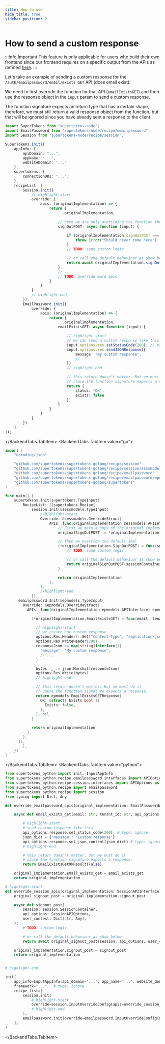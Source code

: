 ```yaml
---
title: How to use
hide_title: true
sidebar_position: 2
---
```



# How to send a custom response

:::info Important
This feature is only applicable for users who build their own frontend since our frontend requires on a specific output from the APIs as defined [here](https://supertokens.com/docs/fdi).
:::

Let's take an example of sending a custom response for the `/auth/emailpassword/email/exists GET` API (does email exist).

We need to first override the function for that API (`emailExistsGET`) and then use the response object in the `input` param to send a custom response.

The function signature expects an return type that has a certain shape, therefore, we must still return a valid response object from the function, but that will be ignored since you have already sent a response to the client.

<BackendTabs>
<BackendTabs.TabItem value="nodejs">

```ts
import SuperTokens from "supertokens-node";
import EmailPassword from "supertokens-node/recipe/emailpassword";
import Session from "supertokens-node/recipe/session";

SuperTokens.init({
    appInfo: {
        apiDomain: "...",
        appName: "...",
        websiteDomain: "..."
    },
    supertokens: {
        connectionURI: "...",
    },
    recipeList: [
        Session.init({
            // highlight-start
            override: {
                apis: (originalImplementation) => {
                    return {
                        ...originalImplementation,

                        // here we are only overriding the function that signs out a user
                        signOutPOST: async function (input) {

                            if (originalImplementation.signOutPOST === undefined) {
                                throw Error("Should never come here")
                            }
                            // TODO: some custom logic

                            // or call the default behaviour as show below
                            return await originalImplementation.signOutPOST(input);
                        },
                        // ...
                        // TODO: override more apis
                    }
                }
            }
            // highlight-end
        }),
        EmailPassword.init({
            override: {
                apis: (originalImplementation) => {
                    return {
                        ...originalImplementation,
                        emailExistsGET: async function (input) {

                            // highlight-start
                            // we can send a custom response like this:
                            input.options.res.setStatusCode(200); // or any other status code
                            input.options.res.sendJSONResponse({
                                message: "my custom response",
                                //...
                            })
                            // highlight-end

                            // this return doesn't matter. But we must do it
                            // cause the function signature expects a response.
                            return {
                                status: "OK",
                                exists: false
                            };
                        }
                    }
                }
            }
        })
    ]
});

```

</BackendTabs.TabItem>
<BackendTabs.TabItem value="go">

```go
import (
	"encoding/json"

	"github.com/supertokens/supertokens-golang/recipe/session"
	"github.com/supertokens/supertokens-golang/recipe/session/sessmodels"
	"github.com/supertokens/supertokens-golang/recipe/emailpassword"
	"github.com/supertokens/supertokens-golang/recipe/emailpassword/epmodels"
	"github.com/supertokens/supertokens-golang/supertokens"
)

func main() {
	supertokens.Init(supertokens.TypeInput{
		RecipeList: []supertokens.Recipe{
			session.Init(&sessmodels.TypeInput{
				//highlight-start
				Override: &sessmodels.OverrideStruct{
					APIs: func(originalImplementation sessmodels.APIInterface) sessmodels.APIInterface {
						// First we make a copy of the original implementation
						originalSignOutPOST := *originalImplementation.SignOutPOST

						// Then we override the default impl
						(*originalImplementation.SignOutPOST) = func(sessionContainer sessmodels.SessionContainer, options sessmodels.APIOptions, userContext supertokens.UserContext) (sessmodels.SignOutPOSTResponse, error) {
							// TODO: some custom logic

							// or call the default behaviour as show below
							return originalSignOutPOST(sessionContainer, options, userContext)
						}

						return originalImplementation
					},
				},
				//highlight-end
			}),
      emailpassword.Init(&epmodels.TypeInput{
        Override: &epmodels.OverrideStruct{
          APIs: func(originalImplementation epmodels.APIInterface) epmodels.APIInterface {

            (*originalImplementation.EmailExistsGET) = func(email, tenantId string, options epmodels.APIOptions, userContext supertokens.UserContext) (epmodels.EmailExistsGETResponse, error) {

              // highlight-start
              // we create our custom response.
              options.Res.Header().Set("Content-Type", "application/json; charset=utf-8")
              options.Res.WriteHeader(200)
              responseJson := map[string]interface{}{
                "message": "My custom response",
                // ...
              }

              bytes, _ := json.Marshal(responseJson)
              options.Res.Write(bytes)
              // highlight-end

              // this return doesn't matter. But we must do it
              // cause the function signature expects a response.
              return epmodels.EmailExistsGETResponse{
                OK: &struct{ Exists bool }{
                  Exists: false,
                },
              }, nil
            }

            return originalImplementation
          },
        },
      }),
		},
	})
}
```

</BackendTabs.TabItem>
<BackendTabs.TabItem value="python">

```python
from supertokens_python import init, InputAppInfo
from supertokens_python.recipe.emailpassword.interfaces import APIOptions as EmailPasswordAPIOptions, EmailExistsGetOkResult, APIInterface as EmailPasswordAPIInterface
from supertokens_python.recipe.session.interfaces import APIOptions as SessionAPIOptions, APIInterface as SessionAPIInterface
from supertokens_python.recipe import emailpassword
from supertokens_python.recipe import session
from typing import Dict, Any

def override_emailpassword_apis(original_implementation: EmailPasswordAPIInterface):

    async def email_exists_get(email: str, tenant_id: str, api_options: EmailPasswordAPIOptions, user_context: Dict[str, Any]):

        # highlight-start
        # send custom response like this
        api_options.response.set_status_code(200)  # type: ignore
        json_dict = {'message': 'Custom response'}
        api_options.response.set_json_content(json_dict) # type: ignore
        # highlight-end

        # this return doesn't matter. But we must do it
        # cause the function signature expects a response.
        return EmailExistsGetOkResult(False)

    original_implementation.email_exists_get = email_exists_get
    return original_implementation

# highlight-start
def override_session_apis(original_implementation: SessionAPIInterface):
    original_signout_post = original_implementation.signout_post

    async def signout_post(
        session: session.SessionContainer,
        api_options: SessionAPIOptions,
        user_context: Dict[str, Any],
    ):
        # TODO: custom logic

        # or call the default behaviour as show below
        return await original_signout_post(session, api_options, user_context)

    original_implementation.signout_post = signout_post
    return original_implementation


# highlight-end

init(
    app_info=InputAppInfo(api_domain="...", app_name="...", website_domain="..."),
    framework="...",  # type: ignore
    recipe_list=[
        session.init(
            # highlight-start
            override=session.InputOverrideConfig(apis=override_session_apis)
            # highlight-end
        ),
        emailpassword.init(override=emailpassword.InputOverrideConfig(apis=override_emailpassword_apis))
    ],
)
```

</BackendTabs.TabItem>
</BackendTabs>
